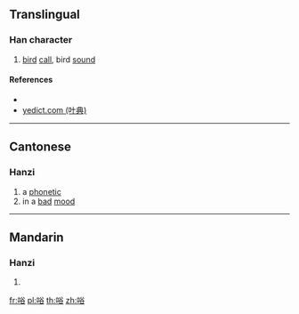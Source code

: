 {{character info/new}}
==Translingual==

===Han character===
{{Han char|rn=30|rad=口|as=07|sn=10|four=|canj=RCOR|ids=⿰口谷}}

# [[bird]] [[call]], bird [[sound]]

====References====
* {{Han ref|kx=0191.270|dkj=03692|dj=0411.030|hdz=10632.030|uh=5502|ud=21762}}
* [http://yedict.com/htm/55/5502.htm yedict.com (叶典)]

----

==Cantonese==

===Hanzi===
{{yue-hanzi|jyut=[[guk1]]|y=guk1}}

# a [[phonetic]]
# in a [[bad]] [[mood]]

----

==Mandarin==

===Hanzi===
{{cmn-hanzi|pin=[[gǔ]] ([[gu3]])|wg=ku<sup>3</sup>}}

# {{defn|lang=cmn|sort=口07}}

[[fr:唂]]
[[pl:唂]]
[[th:唂]]
[[zh:唂]]